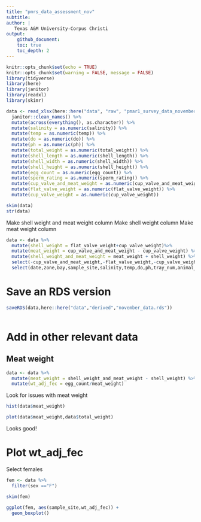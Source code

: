```yaml
---
title: "pmrs_data_assessment_nov"
subtitle:
author: |
   Texas A&M University-Corpus Christi
output:
    github_document:
    toc: true
    toc_depth: 2
---
```


```r
knitr::opts_chunk$set(echo = TRUE)
knitr::opts_chunk$set(warning = FALSE, message = FALSE) 
library(tidyverse)
library(here)
library(janitor)
library(readxl)
library(skimr)
```

```r
data <- read_xlsx(here::here("data", "raw", "pmar1_survey_data_november_2023.xlsx")) %>%
  janitor::clean_names() %>%
  mutate(across(everything(), as.character)) %>%
  mutate(salinity = as.numeric(salinity)) %>%
  mutate(temp = as.numeric(temp)) %>%
  mutate(do = as.numeric(do)) %>%
  mutate(ph = as.numeric(ph)) %>%
  mutate(total_weight = as.numeric(total_weight)) %>%
  mutate(shell_length = as.numeric(shell_length)) %>%
  mutate(shell_width = as.numeric(shell_width)) %>%
  mutate(shell_height = as.numeric(shell_height)) %>%
  mutate(egg_count = as.numeric(egg_count)) %>%
  mutate(sperm_rating = as.numeric(sperm_rating)) %>%
  mutate(cup_valve_and_meat_weight = as.numeric(cup_valve_and_meat_weight)) %>%
  mutate(flat_valve_weight = as.numeric(flat_valve_weight)) %>%
  mutate(cup_valve_weight = as.numeric(cup_valve_weight))
```

```r
skim(data)
str(data)
```

Make shell weight and meat weight column
Make shell weight column
Make meat weight column

```r
data <- data %>%
  mutate(shell_weight = flat_valve_weight+cup_valve_weight)%>%
  mutate(meat_weight = cup_valve_and_meat_weight - cup_valve_weight) %>%
  mutate(shell_weight_and_meat_weight = meat_weight + shell_weight) %>%
  select(-cup_valve_and_meat_weight,-flat_valve_weight,-cup_valve_weight) %>%
  select(date,zone,bay,sample_site,salinity,temp,do,ph,tray_num,animal_id,total_weight,shell_length,shell_width,shell_height,plate,well_id,box,tube_id,shell_weight_and_meat_weight,shell_weight,time_shucked,sex,egg_count,sperm_rating,notes)
```

# Save an RDS version

```r
saveRDS(data,here::here("data","derived","november_data.rds"))
```

```r

```


# Add in other relevant data

## Meat weight

```r
data <- data %>%
  mutate(meat_weight = shell_weight_and_meat_weight - shell_weight) %>%
  mutate(wt_adj_fec = egg_count/meat_weight)
```

Look for issues with meat weight

```r
hist(data$meat_weight)

plot(data$meat_weight,data$total_weight)
```

Looks good!

# Plot wt_adj_fec

Select females

```r
fem <- data %>%
  filter(sex =="F")
```

```r
skim(fem)
```

```r
ggplot(fem, aes(sample_site,wt_adj_fec)) + 
  geom_boxplot()
```

